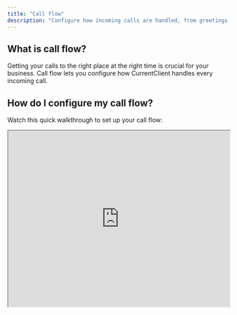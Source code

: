 ```yaml
---
title: "Call flow"
description: "Configure how incoming calls are handled, from greetings to routing and voicemail"
---
```


## What is call flow?

Getting your calls to the right place at the right time is crucial for your business. Call flow lets you configure how CurrentClient handles every incoming call.

## How do I configure my call flow?

Watch this quick walkthrough to set up your call flow:

<Frame>
  <iframe
    src="https://www.loom.com/embed/742f764e8ddc484e966cc903286b17f6?hideEmbedTopBar=true"
    width="100%"
    height="400"
    style={{ height: "400px" }}
    allowFullScreen
  />
</Frame>

<Steps>
  <Step title="Go to settings">
    Navigate to your [phone number settings](https://app.currentclient.com/app/settings/phone-numbers)
  </Step>

<Step title="Select phone number">
  Select the phone number you want to configure
</Step>

<Step title="Configure">Review each section to decide your call flow.</Step>

</Steps>

## Building a dial plan

If you want to have a more advanced call flow, you can use a dial plan.

Let's dive a bit deeper into how to build a dial plan and its core features.

<Frame>
  <iframe
    src="https://www.loom.com/embed/4823812ddc9849dca93d91b48f4184e2?hideEmbedTopBar=true"
    width="100%"
    height="400"
    style={{ height: "400px" }}
    allowFullScreen
  />
</Frame>

## Best practices

- **Test your setup:** Make a test call after configuring to ensure everything works as expected
- **Train your team:** Make sure everyone knows how the call flow works
